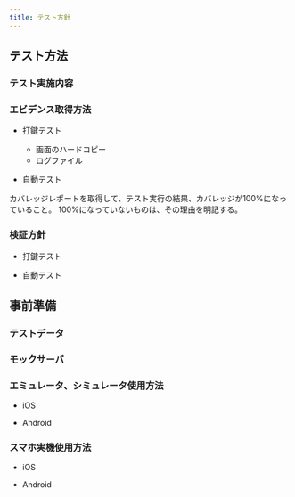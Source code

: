 ```yaml
---
title: テスト方針
---
```


## テスト方法

### テスト実施内容

### エビデンス取得方法

- 打鍵テスト

  - 画面のハードコピー
  - ログファイル

- 自動テスト

カバレッジレポートを取得して、テスト実行の結果、カバレッジが100%になっていること。
100%になっていないものは、その理由を明記する。

### 検証方針

- 打鍵テスト

- 自動テスト

## 事前準備

### テストデータ

### モックサーバ

### エミュレータ、シミュレータ使用方法

- iOS

- Android

### スマホ実機使用方法

- iOS

- Android
